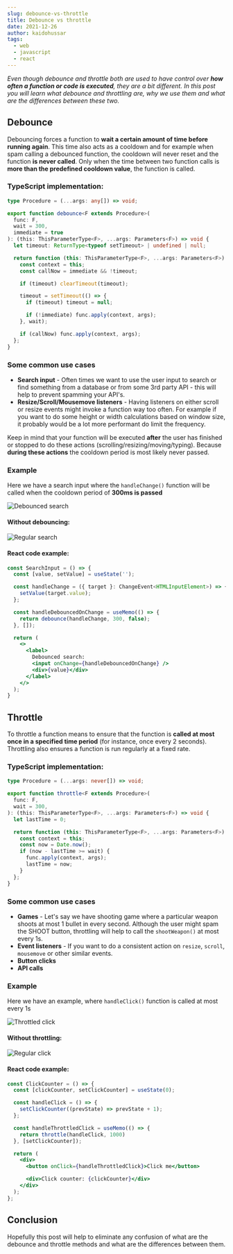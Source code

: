 ```yaml
---
slug: debounce-vs-throttle
title: Debounce vs throttle
date: 2021-12-26
author: kaidohussar
tags:
  - web
  - javascript
  - react
---
```


<em>
    Even though debounce and throttle both are used to have control over <b>how often a function or code is executed</b>,
    they are a bit different.
</em>

<em>
    In this post you will learn what debounce and throttling are, why we use them and what are the differences between these two.
</em>

## Debounce

Debouncing forces a function to <b>wait a certain amount of time before running again</b>. This time also acts
as a cooldown and for example when spam calling a debounced function, the cooldown will never reset and the function <b>is never called</b>.
Only when the time between two function calls is <b>more than the predefined cooldown value</b>, the function is called.

### TypeScript implementation:
```typescript
type Procedure = (...args: any[]) => void;

export function debounce<F extends Procedure>(
  func: F,
  wait = 300,
  immediate = true
): (this: ThisParameterType<F>, ...args: Parameters<F>) => void {
  let timeout: ReturnType<typeof setTimeout> | undefined | null;

  return function (this: ThisParameterType<F>, ...args: Parameters<F>) {
    const context = this;
    const callNow = immediate && !timeout;

    if (timeout) clearTimeout(timeout);

    timeout = setTimeout(() => {
      if (timeout) timeout = null;

      if (!immediate) func.apply(context, args);
    }, wait);

    if (callNow) func.apply(context, args);
  };
}
```

### Some common use cases

* <b>Search input</b> - Often times we want to use the user input to search or find something from a database or from some 3rd party API - this will help to prevent spamming your API's.
* <b>Resize/Scroll/Mousemove listeners</b> - Having listeners on either scroll or resize events might invoke a function way too often.
For example if you want to do some height or width calculations based on window size, it probably would be a lot more performant do limit
the frequency.

Keep in mind that your function will be executed <b>after</b> the user has finished or stopped to do these actions (scrolling/resizing/moving/typing). Because <b>during these actions</b> the cooldown period is most likely never passed.

### Example

Here we have a search input where the ```handleChange()``` function will be called when the cooldown period of <b>300ms is passed</b>

<img width={400} src="/images/debounced-search.webp" alt="Debounced search" />

#### Without debouncing:

<img width={400} src="/images/regular-search.webp" alt="Regular search" />

#### React code example:

```jsx
const SearchInput = () => {
  const [value, setValue] = useState('');

  const handleChange = ({ target }: ChangeEvent<HTMLInputElement>) => {
    setValue(target.value);
  };

  const handleDebouncedOnChange = useMemo(() => {
    return debounce(handleChange, 300, false);
  }, []);

  return (
    <>
      <label>
        Debounced search:
        <input onChange={handleDebouncedOnChange} />
        <div>{value}</div>
      </label>
    </>
  );
}
```

## Throttle

To throttle a function means to ensure that the function is <b>called at most once in a specified time period</b> (for instance, once every 2 seconds).
Throttling also ensures a function is run regularly at a fixed rate.

### TypeScript implementation:
```typescript
type Procedure = (...args: never[]) => void;

export function throttle<F extends Procedure>(
  func: F,
  wait = 300,
): (this: ThisParameterType<F>, ...args: Parameters<F>) => void {
  let lastTime = 0;

  return function (this: ThisParameterType<F>, ...args: Parameters<F>) {
    const context = this;
    const now = Date.now();
    if (now - lastTime >= wait) {
      func.apply(context, args);
      lastTime = now;
    }
  };
}
```

### Some common use cases

- **Games** - Let's say we have shooting game where a particular weapon shoots at most 1 bullet in every second. Although the
user might spam the SHOOT button, throttling will help to call the ```shootWeapon()``` at most every 1s.
- **Event listeners** - If you want to do a consistent action on ```resize```, ```scroll```, ```mousemove``` or other similar events.
- **Button clicks**
- **API calls**

### Example

Here we have an example, where ```handleClick()``` function is called at most every 1s

<img width={400} src="/images/throttled-click.webp" alt="Throttled click" />

#### Without throttling:

<img width={400} src="/images/regular-click.webp" alt="Regular click" />

#### React code example:

```jsx
const ClickCounter = () => {
  const [clickCounter, setClickCounter] = useState(0);

  const handleClick = () => {
    setClickCounter((prevState) => prevState + 1);
  };

  const handleThrottledClick = useMemo(() => {
  	return throttle(handleClick, 1000)
  }, [setClickCounter]);

  return (
    <div>
      <button onClick={handleThrottledClick}>Click me</button>

      <div>Click counter: {clickCounter}</div>
    </div>
  );
};
```

## Conclusion

Hopefully this post will help to eliminate any confusion of what are the debounce and throttle methods and what are the differences between them.





